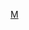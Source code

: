 {{football squad|teamname=蒙彼利埃體育會|bgcolor=#002e7c|textcolor=#f56701|bordercolor=#f56701
|title = 蒙彼利埃
|name=蒙彼利埃球员名单
|list=<div>
{{football squad2 player|no=1|name=[[約納斯·奧米林|奥姆林]]}}
{{football squad2 player|no=2|name={{le|A.苏凯特|Arnaud Souquet|苏凯特}}}}
{{football squad2 player|no=3|name=[[馬馬杜·沙高|-{zh-hans:萨科;zh-hk:沙高;zh-tw:薩科;}-]]}}
{{football squad2 player|no=5|name={{le|P.门德斯|Pedro Mendes (footballer, born October 1990)|门德斯}}}}
{{football squad2 player|no=6|name={{le|J.桑比亚|Junior Sambia|桑比亚}}}}
{{football squad2 player|no=7|name={{le|里斯蒂奇|Mihailo Ristić (footballer)}}}}
{{football squad2 player|no=8|name={{le|奥永戈|Ambroise Oyongo}}}}
{{football squad2 player|no=9|name=[[瓦里爾·吉爾曼|-{zh-hans:吉尔曼;zh-hk:謝明;zh-tw:吉爾曼;}-]]}}
{{football squad2 player|no=10|name={{le|马维迪迪|Stephy Mavididi}}}}
{{football squad2 player|no=11|name={{le|萨瓦尼耶|Téji Savanier}}}}
{{football squad2 player|no=12|name=[[乔丹·费里|费里]]}}
{{football squad2 player|no=13|name={{le|乔塔德|Joris Chotard}}}}
{{football squad2 player|no=16|name={{le|D.博塔德|Dimitry Bertaud|博塔德}}}}
{{football squad2 player|no=21|name={{le|E.瓦西|Elye Wahi|瓦西}}}}
{{football squad2 player|no=22|name=[[雷米·卡貝拉|-{zh-hans:卡比拿;zh-hk:卡比拿;}-]]}}
{{football squad2 player|no=25|name={{le|F.莫莱特|Florent Mollet|莫莱特}}}}
<!--{{football squad2 player|no=27|name={{le|维达尔|Clément Vidal}}}}-->
{{football squad2 player|no=30|name={{le|M.卡瓦略|Mathis Carvalho|卡瓦略}}}}
{{football squad2 player|no=31|name={{le|科扎|Nicolas Cozza}}}}
{{football squad manager|name={{le|奥利维尔·达洛吉利奥|Olivier Dall'Oglio|达洛吉利奥}}}}
</div>
<!--
{{football squad2 player|no=|name={{le|帕西|Bryan Passi}}}}
{{football squad2 player|no=|name={{le|波蒂|Morgan Poaty}}}} 
-->

}}
<noinclude>
{{Squad maintenance|update source=https://www.mhscfoot.com/effectif/2021-2022/equipe-pro}}
[[Category:法国足球俱乐部名单模板|M]]
</noinclude>